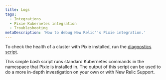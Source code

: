 ```yaml
---
title: Logs
tags:
  - Integrations
  - Pixie Kubernetes integration
  - Troubleshooting
metaDescription: 'How to debug New Relic''s Pixie integration.'
---
```


To check the health of a cluster with Pixie installed, run the [diagnostics script](https://github.com/wreckedred/pixie-diag).

This simple bash script runs standard Kubernetes commands in the namespace that Pixie is installed in. The output of this script can be used to do a more in-depth investigation on your own or with New Relic Support.
